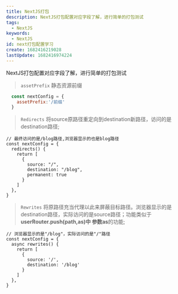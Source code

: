 ```yaml
---
title: NextJS打包
description: NextJS打包配置对应字段了解，进行简单的打包测试
tags:
  - NextJS
keywords:
  - NextJS
id: next打包配置学习
create: 1682416219028
lastUpdate: 1682416974224
---
```

NextJS打包配置对应字段了解，进行简单的打包测试
> `assetPrefix` 静态资源前缀
```js
  const nextConfig = {
    assetPrefix:'/前缀'
  }
```

> `Redirects` 将source原路径重定向到destination新路径，访问的是destination路径;
```JS
// 最终访问的是/blog路径,浏览器显示的也是blog路径
const nextConfig = {
  redirects() {
    return [
      {
        source: "/",
        destination: "/blog",
        permanent: true
      }
    ]
  },
}
```
> `Rewrites`  将原路径充当代理以此来屏蔽目标路径。浏览器显示的是destination路径，实际访问的是source路径；功能类似于**userRouter.push(path,as)**中 参数**as**的功能;
```JS
// 浏览器显示的是"/blog"，实际访问的是"/"路径
const nextConfig = {
  async rewrites() {
    return [
      {
        source: '/',
        destination: '/blog'
      }
    ]
  },
}
```
